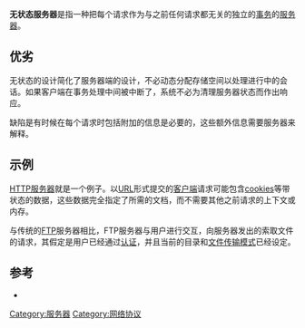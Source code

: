 '''无状态服务器'''是指一种把每个请求作为与之前任何请求都无关的独立的[[事务|事务]]的[[服务器|服务器]]。

==优劣==

无状态的设计简化了服务器端的设计，不必动态分配存储空间以处理进行中的会话。如果客户端在事务处理中间被中断了，系统不必为清理服务器状态而作出响应。

缺陷是有时候在每个请求时包括附加的信息是必要的，这些额外信息需要服务器来解释。

==示例==

[[HTTP服务器|HTTP服务器]]就是一个例子。以[[统一资源定位符|URL]]形式提交的[[客户端|客户端]]请求可能包含[[cookie|cookies]]等带状态的数据，这些数据完全指定了所需的文档，而不需要其他之前请求的上下文或内存。

与传统的[[文件传输协议|FTP]]服务器相比，FTP服务器与用户进行交互，向服务器发出的索取文件的请求，其假定是用户已经通过[[认证|认证]]，并且当前的目录和[[文件传输模式|文件传输模式]]已经设定。

==参考==
<references/>
*{{FOLDOC}}

{{Internet-stub}}

[[Category:服务器|Category:服务器]]
[[Category:网络协议|Category:网络协议]]